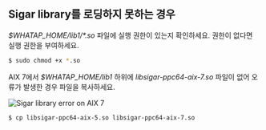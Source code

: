 ## Sigar library를 로딩하지 못하는 경우

<em>$WHATAP_HOME/lib1/*.so</em> 파일에 실행 권한이 있는지 확인하세요. 권한이 없다면 실행 권한을 부여하세요.

```bash
$ sudo chmod +x *.so
```

AIX 7에서 *$WHATAP_HOME/lib1* 하위에 *libsigar-ppc64-aix-7.so* 파일이 없어 오류가 발생한 경우 파일을 복사하세요.

![Sigar library error on AIX 7](/img/troubleshooting-sigar-error.png)

```bash
$ cp libsigar-ppc64-aix-5.so libsigar-ppc64-aix-7.so
```